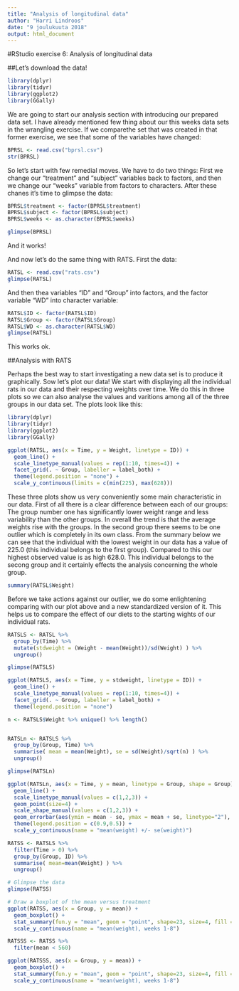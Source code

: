 ```yaml
---
title: "Analysis of longitudinal data"
author: "Harri Lindroos"
date: "9 joulukuuta 2018"
output: html_document
---
```


#RStudio exercise 6: Analysis of longitudinal data

##Let's download the data!

```r
library(dplyr)
library(tidyr)
library(ggplot2)
library(GGally)
```


We are going to start our analysis section with introducing our prepared data set. I have already mentioned few thing about our this weeks data sets in the wrangling exercise. If we comparethe set that was created in that former exercise, we see that some of the variables have changed:

```r
BPRSL <- read.csv("bprsl.csv")
str(BPRSL)
```

So let's start with few remedial moves. We have to do two things: First we change our "treatment" and "subject" variables back to factors, and then we change our "weeks" variable from factors to characters. After these chanes it's time to glimpse the data:

```r
BPRSL$treatment <- factor(BPRSL$treatment)
BPRSL$subject <- factor(BPRSL$subject)
BPRSL$weeks <- as.character(BPRSL$weeks)

glimpse(BPRSL)
```

And it works!

And now let's do the same thing with RATS. First the data:

```r
RATSL <- read.csv("rats.csv")
glimpse(RATSL)
```

And then thea variables "ID" and "Group" into factors, and the factor variable "WD" into character variable:

```r
RATSL$ID <- factor(RATSL$ID)
RATSL$Group <- factor(RATSL$Group)
RATSL$WD <- as.character(RATSL$WD)
glimpse(RATSL)
```

This works ok.

##Analysis with RATS

Perhaps the best way to start investigating a new data set is to produce it graphically. Sow let's plot our data! We start with displaying all the individual rats in our data and their respecting weights over time. We do this in three plots so we can also analyse the values and varitions among all of the three groups in our data set. The plots look like this:

```r

library(dplyr)
library(tidyr)
library(ggplot2)
library(GGally)

ggplot(RATSL, aes(x = Time, y = Weight, linetype = ID)) +
  geom_line() +
  scale_linetype_manual(values = rep(1:10, times=4)) +
  facet_grid(. ~ Group, labeller = label_both) +
  theme(legend.position = "none") + 
  scale_y_continuous(limits = c(min(225), max(628)))
```

These three plots show us very conveniently some main characteristic in our data. First of all there is a clear difference between each of our groups: The group number one has significantly lower weight range and less variability than the other groups. In overall the trend is that the average weights rise with the groups. In the second group there seems to be one outlier which is completely in its own class. From the summary below we can see that the individual with the lowest weight in our data has a value of 225.0 (this individual belongs to the first group). Compared to this our highest observed value is as high 628.0. This individual belongs to the secong group and it certainly effects the analysis concerning the whole group.  

```r
summary(RATSL$Weight)
```

Before we take actions against our outlier, we do some enlightening comparing with our plot above and a new standardized version of it. This helps us to compare the effect of our diets to the starting wights of our individual rats.

```r
RATSLS <- RATSL %>%
  group_by(Time) %>%
  mutate(stdweight = (Weight - mean(Weight))/sd(Weight) ) %>%
  ungroup()

glimpse(RATSLS)
```

```r
ggplot(RATSLS, aes(x = Time, y = stdweight, linetype = ID)) +
  geom_line() +
  scale_linetype_manual(values = rep(1:10, times=4)) +
  facet_grid(. ~ Group, labeller = label_both) +
  theme(legend.position = "none")

```


```r
n <- RATSLS$Weight %>% unique() %>% length()


RATSLn <- RATSLS %>%
  group_by(Group, Time) %>%
  summarise( mean = mean(Weight), se = sd(Weight)/sqrt(n) ) %>%
  ungroup()

glimpse(RATSLn)

ggplot(RATSLn, aes(x = Time, y = mean, linetype = Group, shape = Group)) +
  geom_line() +
  scale_linetype_manual(values = c(1,2,3)) +
  geom_point(size=4) +
  scale_shape_manual(values = c(1,2,3)) +
  geom_errorbar(aes(ymin = mean - se, ymax = mean + se, linetype="2"), width=0.5) +
  theme(legend.position = c(0.9,0.5)) +
  scale_y_continuous(name = "mean(weight) +/- se(weight)")

```




```r
RATSS <- RATSLS %>%
  filter(Time > 0) %>%
  group_by(Group, ID) %>%
  summarise( mean=mean(Weight) ) %>%
  ungroup()

# Glimpse the data
glimpse(RATSS)

# Draw a boxplot of the mean versus treatment
ggplot(RATSS, aes(x = Group, y = mean)) +
  geom_boxplot() +
  stat_summary(fun.y = "mean", geom = "point", shape=23, size=4, fill = "white") +
  scale_y_continuous(name = "mean(weight), weeks 1-8")

```


```r
RATSSS <- RATSS %>%
  filter(mean < 560)

ggplot(RATSSS, aes(x = Group, y = mean)) +
  geom_boxplot() +
  stat_summary(fun.y = "mean", geom = "point", shape=23, size=4, fill = "white") +
  scale_y_continuous(name = "mean(weight), weeks 1-8")

```













